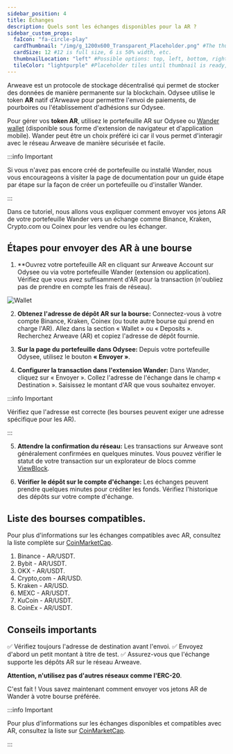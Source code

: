 ```yaml
---
sidebar_position: 4
title: Échanges
description: Quels sont les échanges disponibles pour la AR ?
sidebar_custom_props:
  faIcon: "fa-circle-play"
  cardThumbnail: "/img/g_1200x600_Transparent_Placeholder.png" #The thumbnail on the category card.
  cardSize: 12 #12 is full size, 6 is 50% width, etc.
  thumbnailLocation: "left" #Possible options: top, left, bottom, right, none
  tileColor: "lightpurple" #Placeholder tiles until thumbnail is ready, possible options: blue, cream, darkpurple, lightpurple, mauve, orange, pink, none
---
```


Arweave est un protocole de stockage décentralisé qui permet de stocker des données de manière permanente sur la blockchain. Odysee utilise le token **AR** natif d'Arweave pour permettre l'envoi de paiements, de pourboires ou l'établissement d'adhésions sur Odysee.

Pour gérer vos **token AR**, utilisez le portefeuille AR sur Odysee ou [Wander wallet](https://www.wander.app/) (disponible sous forme d'extension de navigateur et d'application mobile). Wander peut être un choix préféré ici car il vous permet d'interagir avec le réseau Arweave de manière sécurisée et facile.

:::info Important

Si vous n'avez pas encore créé de portefeuille ou installé Wander, nous vous encourageons à visiter la page de documentation pour un guide étape par étape sur la façon de créer un portefeuille ou d'installer Wander.

:::

Dans ce tutoriel, nous allons vous expliquer comment envoyer vos jetons AR de votre portefeuille Wander vers un échange comme Binance, Kraken, Crypto.com ou Coinex pour les vendre ou les échanger.

## Étapes pour envoyer des AR à une bourse

1. **Ouvrez votre portefeuille AR en cliquant sur Arweave Account sur Odysee ou via votre portefeuille Wander (extension ou application). Vérifiez que vous avez suffisamment d'AR pour la transaction (n'oubliez pas de prendre en compte les frais de réseau).

![Wallet](https://thumbs.odycdn.com/0b4cda34b94d09b481d46bda5b37de92.webp)

2. **Obtenez l'adresse de dépôt AR sur la bourse:** Connectez-vous à votre compte Binance, Kraken, Coinex (ou toute autre bourse qui prend en charge l'AR). Allez dans la section « Wallet » ou « Deposits ». Recherchez Arweave (AR) et copiez l'adresse de dépôt fournie.

3. **Sur la page du portefeuille dans Odysee:** Depuis votre portefeuille Odysee, utilisez le bouton **« Envoyer »**.

4. **Configurer la transaction dans l'extension Wander:** Dans Wander, cliquez sur « Envoyer ». Collez l'adresse de l'échange dans le champ « Destination ». Saisissez le montant d'AR que vous souhaitez envoyer.

:::info Important

Vérifiez que l'adresse est correcte (les bourses peuvent exiger une adresse spécifique pour les AR).

:::

5. **Attendre la confirmation du réseau:** Les transactions sur Arweave sont généralement confirmées en quelques minutes. Vous pouvez vérifier le statut de votre transaction sur un explorateur de blocs comme [ViewBlock](https://viewblock.io/arweave).

6. **Vérifier le dépôt sur le compte d'échange:** Les échanges peuvent prendre quelques minutes pour créditer les fonds. Vérifiez l'historique des dépôts sur votre compte d'échange.

## Liste des bourses compatibles.

Pour plus d'informations sur les échanges compatibles avec AR, consultez la liste complète sur [CoinMarketCap](https://coinmarketcap.com/currencies/arweave/).

1. Binance - AR/USDT.
2. Bybit - AR/USDT.
3. OKX - AR/USDT.
4. Crypto,com - AR/USD.
5. Kraken - AR/USD.
6. MEXC - AR/USDT.
7. KuCoin - AR/USDT.
8. CoinEx - AR/USDT.

## Conseils importants

✅ Vérifiez toujours l'adresse de destination avant l'envoi.
✅ Envoyez d'abord un petit montant à titre de test.
✅ Assurez-vous que l'échange supporte les dépôts AR sur le réseau Arweave.

**Attention, n'utilisez pas d'autres réseaux comme l'ERC-20**.

C'est fait ! Vous savez maintenant comment envoyer vos jetons AR de Wander à votre bourse préférée.

:::info Important

Pour plus d'informations sur les échanges disponibles et compatibles avec AR, consultez la liste sur [CoinMarketCap](https://coinmarketcap.com/currencies/arweave/). 

:::
